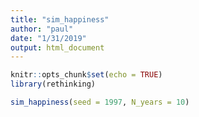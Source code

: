 ```yaml
---
title: "sim_happiness"
author: "paul"
date: "1/31/2019"
output: html_document
---
```


```r
knitr::opts_chunk$set(echo = TRUE)
library(rethinking)
```
```r
sim_happiness(seed = 1997, N_years = 10)
```

